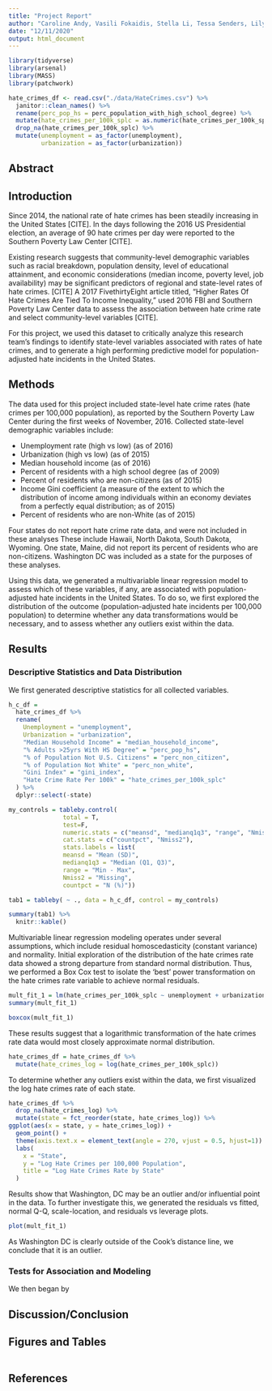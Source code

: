 ```yaml
---
title: "Project Report"
author: "Caroline Andy, Vasili Fokaidis, Stella Li, Tessa Senders, Lily Wang"
date: "12/11/2020"
output: html_document
---
```


```r
library(tidyverse)
library(arsenal)
library(MASS)
library(patchwork)

hate_crimes_df <- read.csv("./data/HateCrimes.csv") %>%
  janitor::clean_names() %>%
  rename(perc_pop_hs = perc_population_with_high_school_degree) %>% 
  mutate(hate_crimes_per_100k_splc = as.numeric(hate_crimes_per_100k_splc)) %>%
  drop_na(hate_crimes_per_100k_splc) %>%
  mutate(unemployment = as_factor(unemployment),
         urbanization = as_factor(urbanization))
```

## Abstract


## Introduction

Since 2014, the national rate of hate crimes has been steadily increasing in the United States [CITE]. In the days following the 2016 US Presidential election, an average of 90 hate crimes per day were reported to the Southern Poverty Law Center [CITE]. 

Existing research suggests that community-level demographic variables such as racial breakdown, population density, level of educational attainment, and economic considerations (median income, poverty level, job availability) may be significant predictors of regional and state-level rates of hate crimes. [CITE] A 2017 FivethirtyEight article titled, "Higher Rates Of Hate Crimes Are Tied To Income Inequality," used 2016 FBI and Southern Poverty Law Center data to assess the association between hate crime rate and select community-level variables [CITE]. 

For this project, we used this dataset to critically analyze this research team's findings to identify state-level variables associated with rates of hate crimes, and to generate a high performing predictive model for population-adjusted hate incidents in the United States.   


## Methods

The data used for this project included state-level hate crime rates (hate crimes per 100,000 population), as reported by the Southern Poverty Law Center during the first weeks of November, 2016. Collected state-level demographic variables include: 

- Unemployment rate (high vs low) (as of 2016)
- Urbanization (high vs low) (as of 2015)
- Median household income (as of 2016)
- Percent of residents with a high school degree (as of 2009)
- Percent of residents who are non-citizens (as of 2015)
- Income Gini coefficient (a measure of the extent to which the distribution of income among individuals within an economy deviates from a perfectly equal distribution; as of 2015)
- Percent of residents who are non-White (as of 2015)

Four states do not report hate crime rate data, and were not included in these analyses These include Hawaii, North Dakota, South Dakota, Wyoming. One state, Maine, did not report its percent of residents who are non-citizens. Washington DC was included as a state for the purposes of these analyses. 

Using this data, we generated a multivariable linear regression model to assess which of these variables, if any, are associated with population-adjusted hate incidents in the United States. To do so, we first explored the distribution of the outcome (population-adjusted hate incidents per 100,000 population) to determine whether any data transformations would be necessary, and to assess whether any outliers exist within the data. 

## Results

### Descriptive Statistics and Data Distribution

We first generated descriptive statistics for all collected variables. 

```r
h_c_df =
  hate_crimes_df %>%
  rename(
    Unemployment = "unemployment",
    Urbanization = "urbanization",
    "Median Household Income" = "median_household_income",
    "% Adults >25yrs With HS Degree" = "perc_pop_hs",
    "% of Population Not U.S. Citizens" = "perc_non_citizen",
    "% of Population Not White" = "perc_non_white",
    "Gini Index" = "gini_index",
    "Hate Crime Rate Per 100k" = "hate_crimes_per_100k_splc"
  ) %>%
  dplyr::select(-state)

my_controls = tableby.control(
               total = T,
               test=F,  
               numeric.stats = c("meansd", "medianq1q3", "range", "Nmiss2"),
               cat.stats = c("countpct", "Nmiss2"),
               stats.labels = list(
               meansd = "Mean (SD)",
               medianq1q3 = "Median (Q1, Q3)",
               range = "Min - Max",
               Nmiss2 = "Missing",
               countpct = "N (%)"))

tab1 = tableby( ~ ., data = h_c_df, control = my_controls)

summary(tab1) %>% 
  knitr::kable()
```

Multivariable linear regression modeling operates under several assumptions, which include residual homoscedasticity (constant variance) and normality. Initial exploration of the distribution of the hate crimes rate data showed a strong departure from standard normal distribution. Thus, we performed a Box Cox test to isolate the 'best' power transformation on the hate crimes rate variable to achieve normal residuals. 

```r
mult_fit_1 = lm(hate_crimes_per_100k_splc ~ unemployment + urbanization + median_household_income + perc_pop_hs + perc_non_citizen + gini_index + perc_non_white, data = hate_crimes_df)
summary(mult_fit_1)

boxcox(mult_fit_1)
```

These results suggest that a logarithmic transformation of the hate crimes rate data would most closely approximate normal distribution. 

```r
hate_crimes_df = hate_crimes_df %>%
  mutate(hate_crimes_log = log(hate_crimes_per_100k_splc)) 
```

To determine whether any outliers exist within the data, we first visualized the log hate crimes rate of each state. 

```r
hate_crimes_df %>%
  drop_na(hate_crimes_log) %>%
  mutate(state = fct_reorder(state, hate_crimes_log)) %>%
ggplot(aes(x = state, y = hate_crimes_log)) +
  geom_point() +
  theme(axis.text.x = element_text(angle = 270, vjust = 0.5, hjust=1)) +
  labs(
    x = "State",
    y = "Log Hate Crimes per 100,000 Population",
    title = "Log Hate Crimes Rate by State"
  )
```

Results show that Washington, DC may be an outlier and/or influential point in the data. To further investigate this, we generated the residuals vs fitted, normal Q-Q, scale-location, and residuals vs leverage plots. 

```r
plot(mult_fit_1)
```
As Washington DC is clearly outside of the Cook's distance line, we conclude that it is an outlier. 

### Tests for Association and Modeling

We then began by 

## Discussion/Conclusion


## Figures and Tables

```r

```


## References